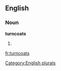
==English==

===Noun===
'''turncoats'''

# {{plural of|[[turncoat]]}}

[[Category:English plurals]]

[[fr:turncoats]]